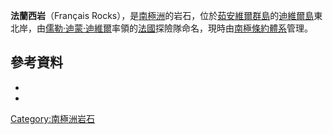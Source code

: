 {{coord|63|2|S|56|0|W|source:GNIS|display=title}}

'''法蘭西岩'''（Français Rocks），是[[南極洲|南極洲]]的岩石，位於[[茹安維爾群島|茹安維爾群島]]的[[迪維爾島_(南極洲)|迪維爾島]]東北岸，由[[儒勒·迪蒙·迪維爾|儒勒·迪蒙·迪維爾]]率領的[[法國|法國]]探險隊命名，現時由[[南極條約體系|南極條約體系]]管理。

==參考資料==
*{{cite gnis | type = antarid | id = 5241| name = Français Rocks | accessdate = 2012-04-06}}
*{{usgs-gazetteer|id=5241|name=Français Rocks}}

{{DEFAULTSORT:Français Rocks}}
[[Category:南極洲岩石|Category:南極洲岩石]]


{{JoinvilleIsland-geo-stub}}
